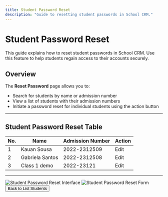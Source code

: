 ```yaml
---
title: Student Password Reset
description: "Guide to resetting student passwords in School CRM."
---
```


# Student Password Reset

This guide explains how to reset student passwords in School CRM. Use this feature to help students regain access to their accounts securely.

## Overview

The **Reset Password** page allows you to:
- Search for students by name or admission number
- View a list of students with their admission numbers
- Initiate a password reset for individual students using the action button

---

## Student Password Reset Table

| No. | Name             | Admission Number | Action    |
|-----|------------------|-----------------|-----------|
| 1   | Kauan Sousa      | 2022-2312509    | Edit      |
| 2   | Gabriela Santos  | 2022-2312508    | Edit      |
| 3   | Class 1 demo     | 2022-23121      | Edit      |

---
<Frame>
  <img src="/images/student-password1.png" alt="Student Password Reset Interface" />
</Frame>

<Frame>
  <img src="/images/student-password2.png" alt="Student Password Reset Form" />
</Frame>


<Button href="/student/list-students" variant="primary">
  Back to List Students
</Button> 